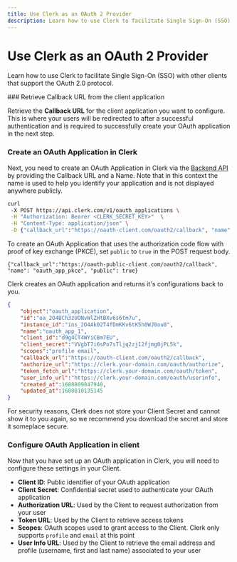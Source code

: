 ```yaml
---
title: Use Clerk as an OAuth 2 Provider
description: Learn how to use Clerk to facilitate Single Sign-On (SSO) with other clients that support the OAuth 2.0 protocol.
---
```



# Use Clerk as an OAuth 2 Provider

Learn how to use Clerk to facilitate Single Sign-On (SSO) with other clients that support the OAuth 2.0 protocol.

<Images
  width={2279}
  height={1135}
  src="/docs/images/advance/clerk-idp-flow.svg"
  alt="Clerk IDP Flow"
/>

<Steps>
### Retrieve Callback URL from the client application

Retrieve the **Callback URL** for the client application you want to configure. This is where your users will be redirected to after a successful authentication and is required to successfully create your OAuth application in the next step.


### Create an OAuth Application in Clerk

Next, you need to create an OAuth Application in Clerk via the [Backend API](https://clerk.com/docs/reference/backend-api/tag/OAuth-Applications) by providing the Callback URL and a Name. Note that in this context the name is used to help you identify your application and is not displayed anywhere publicly.

```sh copy filename="POST /v1/oauth_applications"
curl
 -X POST https://api.clerk.com/v1/oauth_applications \
 -H "Authorization: Bearer <CLERK_SECRET_KEY>"  \
 -H "Content-Type: application/json" \
 -D {"callback_url":"https://oauth-client.com/oauth2/callback", "name": "oauth_app_1"}
```

To create an OAuth Application that uses the authorization code flow with proof of key exchange (PKCE), set `public` to `true` in the POST request body.

```
{"callback_url":"https://oauth-public-client.com/oauth2/callback", "name": "oauth_app_pkce", "public": true}
```

Clerk creates an OAuth application and returns it's configurations back to you.


```json copy filename="RESPONSE"
{
    "object":"oauth_application",
    "id":"oa_2O4BCh3zUONvWlZHtBXv6s6tm7u",
    "instance_id":"ins_2O4Ak02T4fDmKKv6tK5h0WJ8ou8",
    "name":"oauth_app_1",
    "client_id":"d9g4CT4WYiCBm7EU",
    "client_secret":"VVgbT7i6sPo7sTljq2zj12fjmg0jPL5k",
    "scopes":"profile email",
    "callback_url":"https://oauth-client.com/oauth2/callback",
    "authorize_url":"https://clerk.your-domain.com/oauth/authorize",
    "token_fetch_url":"https://clerk.your-domain.com/oauth/token",
    "user_info_url":"https://clerk.your-domain.com/oauth/userinfo",
    "created_at":1680809847940,
    "updated_at":1680810135145
}
```

<Callout type="warning" emoji="⚠️">
  For security reasons, Clerk does not store your Client Secret and cannot show it to you again, so we recommend you download the secret and store it someplace secure.
</Callout>


### Configure OAuth Application in client

Now that you have set up an OAuth application in Clerk, you will need to configure these settings in your Client.

* **Client ID**: Public identifier of your OAuth application
* **Client Secret**: Confidential secret used to authenticate your OAuth application
* **Authorization URL**: Used by the Client to request authorization from your user
* **Token URL**: Used by the Client to retrieve access tokens
* **Scopes**: OAuth scopes used to grant access to the Client. Clerk only supports `profile` and `email` at this point
* **User Info URL**: Used by the Client to retrieve the email address and profile (username, first and last name) associated to your user
</Steps>
